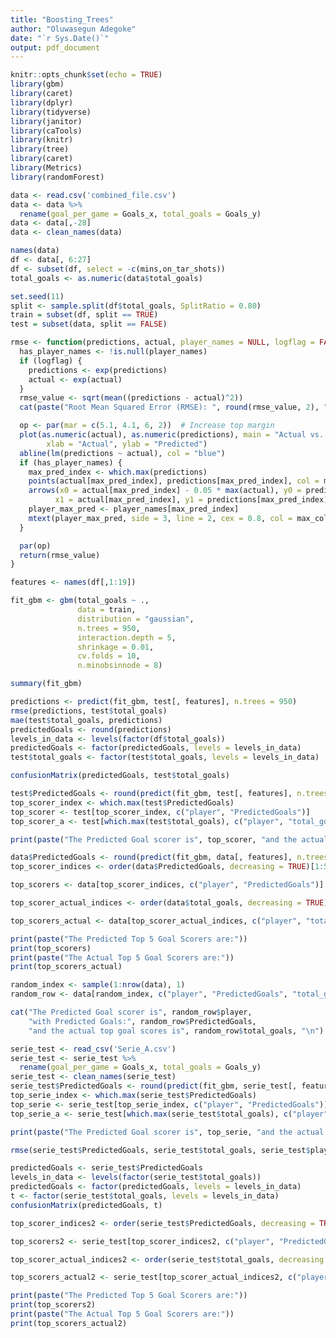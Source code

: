 ```yaml
---
title: "Boosting_Trees"
author: "Oluwasegun Adegoke"
date: "`r Sys.Date()`"
output: pdf_document
---
```


```r
knitr::opts_chunk$set(echo = TRUE)
library(gbm)
library(caret)
library(dplyr)
library(tidyverse)
library(janitor)
library(caTools)
library(knitr)
library(tree)
library(caret)
library(Metrics)
library(randomForest)
```

```r
data <- read.csv('combined_file.csv')
data <- data %>%
  rename(goal_per_game = Goals_x, total_goals = Goals_y)
data <- data[,-28]
data <- clean_names(data)
```

```r
names(data)
df <- data[, 6:27]
df <- subset(df, select = -c(mins,on_tar_shots))
total_goals <- as.numeric(data$total_goals)
```


```r
set.seed(11)
split <- sample.split(df$total_goals, SplitRatio = 0.80)
train = subset(df, split == TRUE)
test = subset(data, split == FALSE)
```

```r
rmse <- function(predictions, actual, player_names = NULL, logflag = FALSE, max_color = "red") {
  has_player_names <- !is.null(player_names)
  if (logflag) {
    predictions <- exp(predictions)
    actual <- exp(actual)
  }
  rmse_value <- sqrt(mean((predictions - actual)^2))
  cat(paste("Root Mean Squared Error (RMSE): ", round(rmse_value, 2), "\n"))

  op <- par(mar = c(5.1, 4.1, 6, 2))  # Increase top margin
  plot(as.numeric(actual), as.numeric(predictions), main = "Actual vs. Predicted",
        xlab = "Actual", ylab = "Predicted")
  abline(lm(predictions ~ actual), col = "blue")
  if (has_player_names) {
    max_pred_index <- which.max(predictions)
    points(actual[max_pred_index], predictions[max_pred_index], col = max_color, pch = 19, cex = 1.5)
    arrows(x0 = actual[max_pred_index] - 0.05 * max(actual), y0 = predictions[max_pred_index] - 0.05 * max(predictions),
          x1 = actual[max_pred_index], y1 = predictions[max_pred_index], col = max_color)
    player_max_pred <- player_names[max_pred_index]
    mtext(player_max_pred, side = 3, line = 2, cex = 0.8, col = max_color)
  }

  par(op)
  return(rmse_value)
}

```


```r
features <- names(df[,1:19])

fit_gbm <- gbm(total_goals ~ ., 
               data = train, 
               distribution = "gaussian", 
               n.trees = 950, 
               interaction.depth = 5, 
               shrinkage = 0.01,
               cv.folds = 10,
               n.minobsinnode = 8)

summary(fit_gbm)

```

```r
predictions <- predict(fit_gbm, test[, features], n.trees = 950)
rmse(predictions, test$total_goals)
mae(test$total_goals, predictions)
predictedGoals <- round(predictions)
levels_in_data <- levels(factor(df$total_goals))
predictedGoals <- factor(predictedGoals, levels = levels_in_data)
test$total_goals <- factor(test$total_goals, levels = levels_in_data)
```

```r
confusionMatrix(predictedGoals, test$total_goals)

```


```r
test$PredictedGoals <- round(predict(fit_gbm, test[, features], n.trees = 950))
top_scorer_index <- which.max(test$PredictedGoals)
top_scorer <- test[top_scorer_index, c("player", "PredictedGoals")]
top_scorer_a <- test[which.max(test$total_goals), c("player", "total_goals")]

print(paste("The Predicted Goal scorer is", top_scorer, "and the actual top goal scores is", top_scorer_a))
```


```r
data$PredictedGoals <- round(predict(fit_gbm, data[, features], n.trees = 950))
top_scorer_indices <- order(data$PredictedGoals, decreasing = TRUE)[1:5]

top_scorers <- data[top_scorer_indices, c("player", "PredictedGoals")]

top_scorer_actual_indices <- order(data$total_goals, decreasing = TRUE)[1:5]

top_scorers_actual <- data[top_scorer_actual_indices, c("player", "total_goals")]

print(paste("The Predicted Top 5 Goal Scorers are:"))
print(top_scorers)
print(paste("The Actual Top 5 Goal Scorers are:"))
print(top_scorers_actual)
```


```r
random_index <- sample(1:nrow(data), 1)
random_row <- data[random_index, c("player", "PredictedGoals", "total_goals")]

cat("The Predicted Goal scorer is", random_row$player, 
    "with Predicted Goals:", random_row$PredictedGoals,
    "and the actual top goal scores is", random_row$total_goals, "\n")

```


```r
serie_test <- read_csv('Serie_A.csv')
serie_test <- serie_test %>%
  rename(goal_per_game = Goals_x, total_goals = Goals_y)
serie_test <- clean_names(serie_test)
serie_test$PredictedGoals <- round(predict(fit_gbm, serie_test[, features]))
top_serie_index <- which.max(serie_test$PredictedGoals)
top_serie <- serie_test[top_serie_index, c("player", "PredictedGoals")]
top_serie_a <- serie_test[which.max(serie_test$total_goals), c("player", "total_goals")]

print(paste("The Predicted Goal scorer is", top_serie, "and the actual top goal scores is", top_serie_a))
```

```r
rmse(serie_test$PredictedGoals, serie_test$total_goals, serie_test$player)
```
```r
predictedGoals <- serie_test$PredictedGoals
levels_in_data <- levels(factor(serie_test$total_goals))
predictedGoals <- factor(predictedGoals, levels = levels_in_data)
t <- factor(serie_test$total_goals, levels = levels_in_data)
confusionMatrix(predictedGoals, t)
```
 


```r
top_scorer_indices2 <- order(serie_test$PredictedGoals, decreasing = TRUE)[1:5]

top_scorers2 <- serie_test[top_scorer_indices2, c("player", "PredictedGoals")]

top_scorer_actual_indices2 <- order(serie_test$total_goals, decreasing = TRUE)[1:5]

top_scorers_actual2 <- serie_test[top_scorer_actual_indices2, c("player", "total_goals")]

print(paste("The Predicted Top 5 Goal Scorers are:"))
print(top_scorers2)
print(paste("The Actual Top 5 Goal Scorers are:"))
print(top_scorers_actual2)
```

